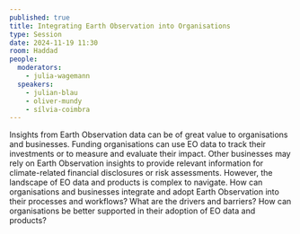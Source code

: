 ```yaml
---
published: true
title: Integrating Earth Observation into Organisations
type: Session
date: 2024-11-19 11:30
room: Haddad
people:
  moderators:
    - julia-wagemann
  speakers:
    - julian-blau
    - oliver-mundy
    - sílvia-coimbra
---
```

Insights from Earth Observation data can be of great value to organisations and businesses. Funding organisations can use EO data to track their investments or to measure and evaluate their impact. Other businesses may rely on Earth Observation insights to provide relevant information for climate-related financial disclosures or risk assessments. However, the landscape of EO data and products is complex to navigate. How can organisations and businesses integrate and adopt Earth Observation into their processes and workflows? What are the drivers and barriers? How can organisations be better supported in their adoption of EO data and products?
